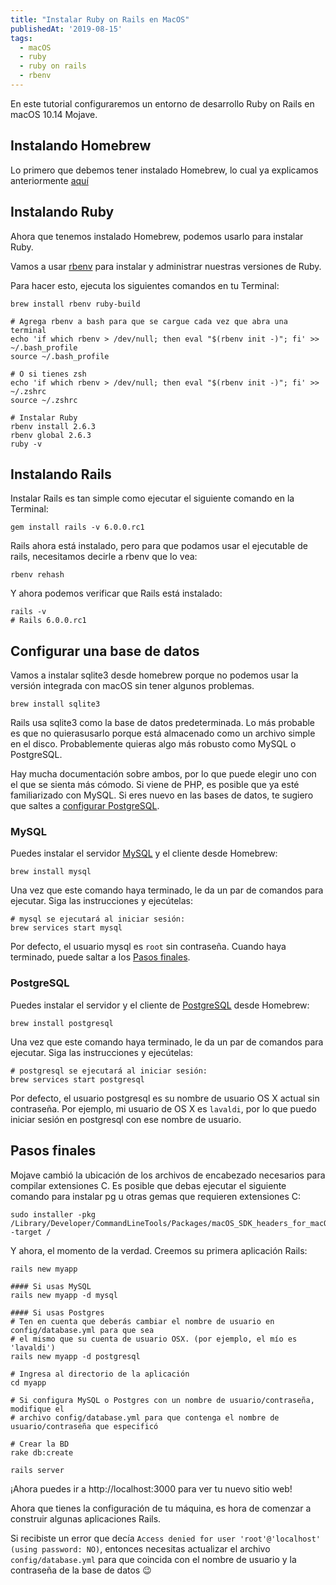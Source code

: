 ```yaml
---
title: "Instalar Ruby on Rails en MacOS"
publishedAt: '2019-08-15'
tags:
  - macOS
  - ruby
  - ruby on rails
  - rbenv
---
```


En este tutorial configuraremos un entorno de desarrollo Ruby on Rails en macOS 10.14 Mojave.

## Instalando Homebrew

Lo primero que debemos tener instalado Homebrew, lo cual ya explicamos anteriormente [aquí](/syntax-highlighting-nano/#instalar-homebrew)

## Instalando Ruby

Ahora que tenemos instalado Homebrew, podemos usarlo para instalar Ruby.

Vamos a usar [rbenv](https://github.com/sstephenson/rbenv) para instalar y administrar nuestras versiones de Ruby.

Para hacer esto, ejecuta los siguientes comandos en tu Terminal:

```shell
brew install rbenv ruby-build

# Agrega rbenv a bash para que se cargue cada vez que abra una terminal
echo 'if which rbenv > /dev/null; then eval "$(rbenv init -)"; fi' >> ~/.bash_profile
source ~/.bash_profile

# O si tienes zsh
echo 'if which rbenv > /dev/null; then eval "$(rbenv init -)"; fi' >> ~/.zshrc
source ~/.zshrc

# Instalar Ruby
rbenv install 2.6.3
rbenv global 2.6.3
ruby -v
```

## Instalando Rails

Instalar Rails es tan simple como ejecutar el siguiente comando en la Terminal:

```shell
gem install rails -v 6.0.0.rc1
```

Rails ahora está instalado, pero para que podamos usar el ejecutable de rails, necesitamos decirle a rbenv que lo vea:

```shell
rbenv rehash
```

Y ahora podemos verificar que Rails está instalado:

```shell
rails -v
# Rails 6.0.0.rc1
```

## Configurar una base de datos

Vamos a instalar sqlite3 desde homebrew porque no podemos usar la versión integrada con macOS sin tener algunos problemas.

```shell
brew install sqlite3
```

Rails usa sqlite3 como la base de datos predeterminada. Lo más probable es que no quierasusarlo porque está almacenado como un archivo simple en el disco. Probablemente quieras algo más robusto como MySQL o PostgreSQL.

Hay mucha documentación sobre ambos, por lo que puede elegir uno con el que se sienta más cómodo. Si viene de PHP, es posible que ya esté familiarizado con MySQL. Si eres nuevo en las bases de datos, te sugiero que saltes a [configurar PostgreSQL](#postgresql).

### MySQL

Puedes instalar el servidor [MySQL](http://www.mysql.com/) y el cliente desde Homebrew:

```shell
brew install mysql
```

Una vez que este comando haya terminado, le da un par de comandos para ejecutar. Siga las instrucciones y ejecútelas:

```shell
# mysql se ejecutará al iniciar sesión:
brew services start mysql
```

Por defecto, el usuario mysql es `root` sin contraseña. Cuando haya terminado, puede saltar a los [Pasos finales](#pasos-finales).

### PostgreSQL

Puedes instalar el servidor y el cliente de [PostgreSQL](http://www.postgresql.org/) desde Homebrew:

```shell
brew install postgresql
```

Una vez que este comando haya terminado, le da un par de comandos para ejecutar. Siga las instrucciones y ejecútelas:

```shell
# postgresql se ejecutará al iniciar sesión:
brew services start postgresql
```

Por defecto, el usuario postgresql es su nombre de usuario OS X actual sin contraseña. Por ejemplo, mi usuario de OS X es `lavaldi`, por lo que puedo iniciar sesión en postgresql con ese nombre de usuario.

## Pasos finales

Mojave cambió la ubicación de los archivos de encabezado necesarios para compilar extensiones C. Es posible que debas ejecutar el siguiente comando para instalar pg u otras gemas que requieren extensiones C:

```shell
sudo installer -pkg /Library/Developer/CommandLineTools/Packages/macOS_SDK_headers_for_macOS_10.14.pkg -target /
```

Y ahora, el momento de la verdad. Creemos su primera aplicación Rails:

```shell
rails new myapp

#### Si usas MySQL
rails new myapp -d mysql

#### Si usas Postgres
# Ten en cuenta que deberás cambiar el nombre de usuario en config/database.yml para que sea
# el mismo que su cuenta de usuario OSX. (por ejemplo, el mío es 'lavaldi')
rails new myapp -d postgresql

# Ingresa al directorio de la aplicación
cd myapp

# Si configura MySQL o Postgres con un nombre de usuario/contraseña, modifique el
# archivo config/database.yml para que contenga el nombre de usuario/contraseña que especificó

# Crear la BD
rake db:create

rails server
```

¡Ahora puedes ir a http://localhost:3000 para ver tu nuevo sitio web!

Ahora que tienes la configuración de tu máquina, es hora de comenzar a construir algunas aplicaciones Rails.

Si recibiste un error que decía `Access denied for user 'root'@'localhost' (using password: NO)`, entonces necesitas actualizar el archivo `config/database.yml` para que coincida con el nombre de usuario y la contraseña de la base de datos 😉
